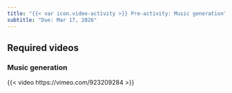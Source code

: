 ```yaml
---
title: "{{< var icon.video-activity >}} Pre-activity: Music generation"
subtitle: "Due: Mar 17, 2026"
---
```


## Required videos

### Music generation

{{< video https://vimeo.com/923209284 >}}

```{=html}
<!--
### Introduction to project 2

{{< video https://vimeo.com/925699308 >}}

### Graph exploration

{{< video https://vimeo.com/920172396 >}}
-->
```
